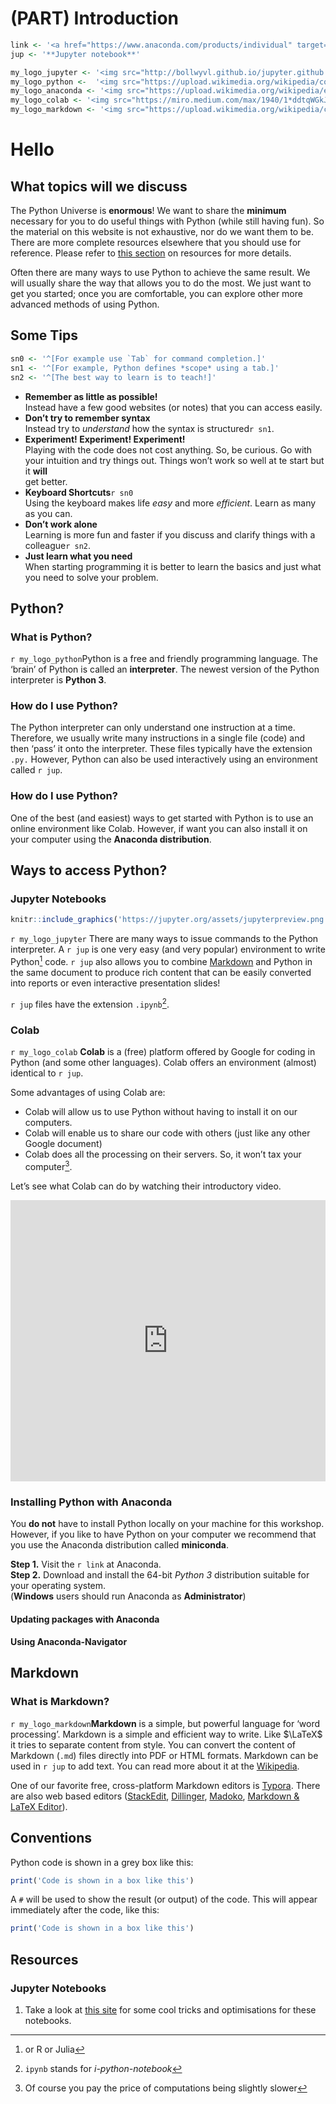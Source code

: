 # (PART) Introduction

```r
link <- '<a href="https://www.anaconda.com/products/individual" target="_blank" />download page</a>'
jup <- '**Jupyter notebook**'
```

```r
my_logo_jupyter <- '<img src="http://bollwyvl.github.io/jupyter.github.io/images/jupyter-sq-text.svg" class="float-right" width="110px"/>'
my_logo_python <-  '<img src="https://upload.wikimedia.org/wikipedia/commons/thumb/c/c3/Python-logo-notext.svg/500px-Python-logo-notext.svg.png" class="float-right" width="110px"/>'
my_logo_anaconda <- '<img src="https://upload.wikimedia.org/wikipedia/en/c/cd/Anaconda_Logo.png" class="float-right" width="110px"/>'
my_logo_colab <- '<img src="https://miro.medium.com/max/1940/1*ddtqWGkJz1TUCg1WM9qKeQ.jpeg" class="float-right" width="110px"/>'
my_logo_markdown <- '<img src="https://upload.wikimedia.org/wikipedia/commons/thumb/4/48/Markdown-mark.svg/128px-Markdown-mark.svg.png" class="float-right" width="110px"/>'
```

# Hello

## What topics will we discuss

The Python Universe is **enormous**! We want to share the **minimum** necessary for you to do useful things with Python (while still having fun). So the material on this website is not exhaustive, nor do we want them to be. There are more complete resources elsewhere that you should use for reference. Please refer to [this section](#sec:resources) on resources for more details.

Often there are many ways to use Python to achieve the same result. We will usually share the way that allows you to do the most. We just want to get you started; once you are comfortable, you can explore other more advanced methods of using Python.

## Some Tips

```r
sn0 <- '^[For example use `Tab` for command completion.]'
sn1 <- '^[For example, Python defines *scope* using a tab.]'
sn2 <- '^[The best way to learn is to teach!]'
```

-   **Remember as little as possible!**<br>Instead have a few good websites (or notes) that you can access easily.
-   **Don't try to remember syntax**<br>Instead try to _understand_ how the syntax is structured`r sn1`.
-   **Experiment! Experiment! Experiment!**<br>Playing with the code does not cost anything. So, be curious. Go with your intuition and try things out. Things won't work so well at te start but it **will**<br>get better.
-   **Keyboard Shortcuts**`r sn0`<br>Using the keyboard makes life _easy_ and more _efficient_. Learn as many as you can.
-   **Don't work alone**<br>Learning is more fun and faster if you discuss and clarify things with a colleague`r sn2`.
-   **Just learn what you need**<br>When starting programming it is better to learn the basics and just what you need to solve your problem.

## Python?

### What is Python? {.unnumbered}

`r my_logo_python`Python is a free and friendly programming language. The 'brain' of Python is called an **interpreter**. The newest version of the Python interpreter is **Python 3**.

### How do I use Python? {.unnumbered}

The Python interpreter can only understand one instruction at a time. Therefore, we usually write many instructions in a single file (code) and then 'pass' it onto the interpreter. These files typically have the extension `.py.` However, Python can also be used interactively using an environment called `r jup`.

### How do I use Python? {.unnumbered}

One of the best (and easiest) ways to get started with Python is to use an online environment like Colab. However, if want you can also install it on your computer using the **Anaconda distribution**.

## Ways to access Python?

### Jupyter Notebooks

```r
knitr::include_graphics('https://jupyter.org/assets/jupyterpreview.png')
```

`r my_logo_jupyter` There are many ways to issue commands to the Python interpreter. A `r jup` is one very easy (and very popular) environment to write Python^[or R or Julia] code. `r jup` also allows you to combine  [Markdown](https://en.wikipedia.org/wiki/Markdown) and Python in the same document to produce rich content that can be easily converted into reports or even interactive presentation slides!

`r jup` files have the extension `.ipynb`^[`ipynb` stands for *i-python-notebook*].

### Colab

`r my_logo_colab` **Colab** is a (free) platform offered by Google for coding in Python (and some other languages). Colab offers an environment (almost) identical to `r jup`.

Some advantages of using Colab are:

-   Colab will allow us to use Python without having to install it on our computers.
-   Colab will enable us to share our code with others (just like any other Google document)
-   Colab does all the processing on their servers. So, it won't tax your computer^[Of course you pay the price of computations being slightly slower].

Let's see what Colab can do by watching their introductory video.<br>

<iframe width="100%" height="450px" src="https://www.youtube.com/embed/inN8seMm7UI" frameborder="0" allow="accelerometer; autoplay; encrypted-media; gyroscope; picture-in-picture" allowfullscreen></iframe>

### Installing Python with Anaconda

You **do not** have to install Python locally on your machine for this workshop. However, if you like to have Python on your computer we recommend that you use the Anaconda distribution called **miniconda**.

**Step 1.** Visit the `r link` at Anaconda.<br>
**Step 2.** Download and install the 64-bit _Python 3_ distribution suitable for your operating system.<br>(**Windows** users should run Anaconda as **Administrator**)

#### Updating packages with Anaconda

#### Using Anaconda-Navigator

## Markdown

### What is Markdown?

`r my_logo_markdown`**Markdown** is a simple, but powerful language for 'word processing'. Markdown is a simple and efficient way to write. Like $\LaTeX$ it tries to separate content from style. You can convert the content of Markdown (`.md`) files directly into PDF or HTML formats. Markdown can be used in `r jup` to add text. You can read more about it at the [Wikipedia](https://en.wikipedia.org/wiki/Markdown).

One of our favorite free, cross-platform Markdown editors is  [Typora](https://typora.io). There are also web based editors ([StackEdit](https://stackedit.io), [Dillinger](http://dillinger.io), [Madoko](https://www.madoko.net), [Markdown & LaTeX Editor](https://upmath.me)).

## Conventions

Python code is shown in a grey box like this:

```r
print('Code is shown in a box like this')
```

A `#` will be used to show the result (or output) of the code. This will appear immediately after the code, like this:

```r
print('Code is shown in a box like this')
```

## Resources {#sec:resources}

### Jupyter Notebooks

1.  Take a look at [this site](https://www.dataquest.io/blog/jupyter-notebook-tips-tricks-shortcuts/) for some cool tricks and optimisations for these notebooks.
